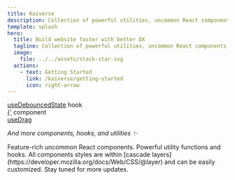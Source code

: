 ```yaml
---
title: Kaiverse
description: Collection of powerful utilities, uncommon React components, and hooks.<br/>Typescript fully supported.
template: splash
hero:
  title: Build website faster with better DX
  tagline: Collection of powerful utilities, uncommon React components, and hooks.
  image:
    file: ../../assets/stack-star.svg
  actions:
    - text: Getting Started
      link: /kaiverse/getting-started
      icon: right-arrow
---
```



<section className="not-content hidden supports-[animation-timeline:scroll()]:block h-[200vh] overflow-visible [view-timeline-name:--section-showcase] [view-timeline-axis:block]">
  <div className="sticky h-dvh top-20 w-full overflow-x-hidden space-y-6 *:gap-8 [&_a]:font-semibold">
    <div className="scroll-driven-x flex px-4">
      <Demo className="w-full !my-0" path="terminal/usage" client:load />
      <div className="w-1/2">
        <a href={`${BASE_URL}/hooks/usedebouncedstate`}>useDebouncedState</a> hook
        <UseDebouncedStateDemo client:load />
      </div>
      <div className="whitespace-nowrap">
        <a href={`${BASE_URL}/components/dialog`}>{'<Dialog>'}</a> component
        <DialogLandingShow client:load />
      </div>
    </div>
    <div className="h-1/3 scroll-driven-x-reverse flex flex-row-reverse gap-4">
      <div>
        <a href={`${BASE_URL}/hooks/usedrag`}>useDrag</a>
        <UseDragLandingShow client:load />
      </div>
      <SliderActionLandingShow client:load />
    </div>
    <div className="h-1/5 scroll-driven-x flex gap-4 items-center">
      <p>
        <em className="w-full font-bold text-xl text-gradient gradient-star-dusk">
          And more components, hooks, and utilities ✨
        </em>
      </p>
    </div>
  </div>
</section>

<CardGrid stagger>
  <Card title="Components" icon="seti:react">
    Feature-rich uncommon React components.
  </Card>
  <Card title="Hooks & Utilities" icon="seti:html">
    Powerful utility functions and hooks.
  </Card>
  <Card title="Styling" icon="seti:css">
    All components styles are within [cascade
    layers](https://developer.mozilla.org/docs/Web/CSS/@layer) and can be easily customized.
  </Card>
  <Card title="And more is incoming!" icon="puzzle">
    Stay tuned for more updates.
  </Card>
</CardGrid>
